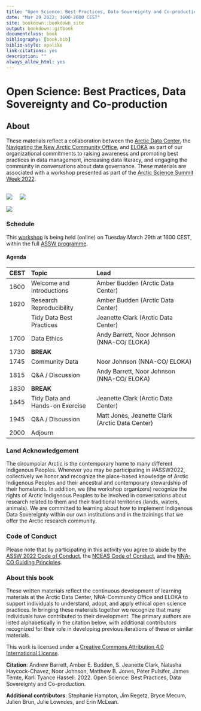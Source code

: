 ```yaml
--- 
title: "Open Science: Best Practices, Data Sovereignty and Co-production"
date: "Mar 29 2022; 1600-2000 CEST"
site: bookdown::bookdown_site
output: bookdown::gitbook
documentclass: book
bibliography: [book.bib]
biblio-style: apalike
link-citations: yes
description: ""
always_allow_html: yes
---
```


# Open Science: Best Practices, Data Sovereignty and Co-production {-#open-science}

## About {-}

These materials reflect a collaboration between the [Arctic Data Center](https://arcticdata.io), the [Navigating the New Arctic Community Office](https://nna-co.org), and [ELOKA](https://eloka-arctic.org) as part of our organizational commitments to raising awareness and promoting best practices in data management, increasing data literacy, and engaging the community in conversations about data governance. These materials are associated with a workshop presented as part of the [Arctic Science Summit Week 2022](https://www.assw.info).
<br><br>

![](images/arctic-data-center.png)&nbsp;&nbsp;&nbsp;&nbsp;&nbsp;![](images/nna_alpha_logo_0.png)

![](images/eloka_logo_updated_0.png)

### Schedule {-}

This [workshop](https://assw.info/sessions/open-science-best-practices-data-sovereignty-and-co-production) is being held (online) on Tuesday March 29th at 1600 CEST, within the full [ASSW programme](https://assw.info/programme/assw-2022-full-programme). 

#### Agenda {-}

|CEST|Topic|Lead|
|:-|:------|:----------|
|1600|Welcome and Introductions|Amber Budden (Arctic Data Center)
|1620|Research Reproducibility|Amber Budden (Arctic Data Center)
||Tidy Data Best Practices|Jeanette Clark (Arctic Data Center)
|1700|Data Ethics|Andy Barrett, Noor Johnson (NNA-CO/ ELOKA)
|1730|**BREAK**|
|1745|Community Data|Noor Johnson (NNA-CO/ ELOKA)
|1815|Q&A / Discussion|Andy Barrett, Noor Johnson (NNA-CO/ ELOKA)
|1830|**BREAK**|
|1845|Tidy Data and Hands-on Exercise|Jeanette Clark (Arctic Data Center)
|1945|Q&A / Discussion|Matt Jones, Jeanette Clark  (Arctic Data Center)
|2000|Adjourn|


### Land Acknowledgement {-}
The circumpolar Arctic is the contemporary home to many different Indigenous Peoples. Wherever you may be participating in #ASSW2022, collectively we honor and recognize the place-based knowledge of Arctic Indigenous Peoples and their ancestral and contemporary stewardship of their homelands. In addition, we (the workshop organizers) recognize the rights of Arctic Indigenous Peoples to be involved in conversations about research related to them and their traditional territories (lands, waters, animals). We are committed to learning about how to implement Indigenous Data Sovereignty within our own institutions and in the trainings that we offer the Arctic research community.

### Code of Conduct {-}
Please note that by participating in this activity you agree to abide by the [ASSW 2022 Code of Conduct](https://www.assw.info/programme/assw-code-of-conduct),  the [NCEAS Code of Conduct](https://www.nceas.ucsb.edu/sites/default/files/2021-11/NCEAS_Code-of-Conduct_Nov2021_0.pdf), and the [NNA-CO Guiding Principles](https://nna-co.org/guiding-principles). 


### About this book {-}

These written materials reflect the continuous development of learning materials at the Arctic Data Center, NNA-Community Office and ELOKA to support individuals to understand, adopt, and apply ethical open science practices. In bringing these materials together we recognize that many individuals have contributed to their development. The primary authors are listed alphabetically in the citation below, with additional contributors recognized for their role in developing previous iterations of these or similar materials.

This work is licensed under a [Creative Commons Attribution 4.0 International License](http://creativecommons.org/licenses/by/4.0/).

**Citation**: Andrew Barrett, Amber E. Budden, S. Jeanette Clark, Natasha Haycock-Chavez, Noor Johnson, Matthew B. Jones, Peter Pulsifer, James Temte, Karli Tyance Hassell. 2022. Open Science: Best Practices, Data Sovereignty and Co-production.

**Additional contributors**: Stephanie Hampton, Jim Regetz, Bryce Mecum, Julien Brun, Julie Lowndes, and Erin McLean.

